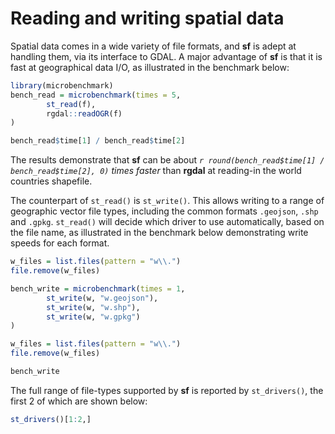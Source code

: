 # Reading and writing spatial data {#read-write}

Spatial data comes in a wide variety of file formats, and **sf** is adept at handling them, via its interface to GDAL.
A major advantage of **sf** is that it is fast at geographical data I/O, as illustrated in the benchmark below:

```r
library(microbenchmark)
bench_read = microbenchmark(times = 5,
        st_read(f),
        rgdal::readOGR(f)
)
```

```r
bench_read$time[1] / bench_read$time[2]
```

The results demonstrate that **sf** can be about *`r round(bench_read$time[1] / bench_read$time[2], 0)` times faster* than **rgdal** at reading-in the world countries shapefile.

The counterpart of `st_read()` is `st_write()`. This allows writing to a range of geographic vector file types, including the common formats `.geojson`, `.shp` and `.gpkg`. `st_read()` will decide which driver to use automatically, based on the file name, as illustrated in the benchmark below demonstrating write speeds for each format.

```r
w_files = list.files(pattern = "w\\.")
file.remove(w_files)
```

```r
bench_write = microbenchmark(times = 1,
        st_write(w, "w.geojson"),
        st_write(w, "w.shp"),
        st_write(w, "w.gpkg")
)
```

```r
w_files = list.files(pattern = "w\\.")
file.remove(w_files)
```

```r
bench_write
```

The full range of file-types supported by **sf** is reported by `st_drivers()`, the first 2 of which are shown below:

```r
st_drivers()[1:2,]
```


<!-- ## Vector -->

<!-- 
- sf package 
- st_drivers
- st_read, read_sf
- st_write, write_sf
- text files 
- WKT, WKB, sp (st_as_sf)
-->

<!-- ## Raster -->

<!-- 
- raster package 
- raster
-->
